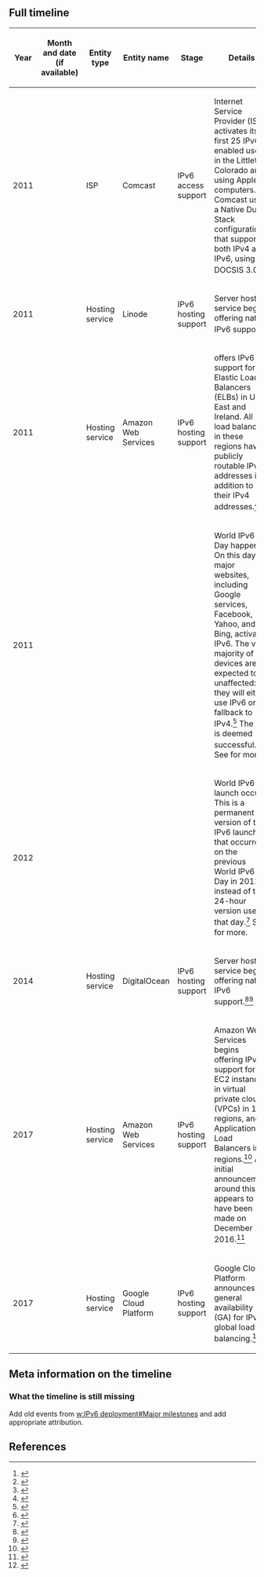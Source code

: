 == Full timeline ==

{| class="wikitable sortable"
! Year !! Month and date (if available) !! Entity type !! Entity name !! Stage !! Details
|-
| 2011 || {{dts|January 11}} || ISP || Comcast || IPv6 access support || Internet Service Provider (ISP) {{w|Comcast}} activates its first 25 IPv6-enabled users in the Littleton, Colorado area using Apple computers. Comcast uses a Native Dual Stack configuration that supports both IPv4 and IPv6, using DOCSIS 3.0.<ref>{{cite web|url = http://corporate.comcast.com/comcast-voices/comcast-activates-first-users-with-ipv6-native-dual-stack-over-docsis|title = COMCAST ACTIVATES FIRST USERS WITH IPV6 NATIVE DUAL STACK OVER DOCSIS|last = Brzozowski|first = John|date = January 31, 2011|accessdate = November 20, 2017}}</ref><ref>{{cite web|url = https://www.pcmag.com/article2/0,2817,2379363,00.asp|title = Comcast Deploys Some Dual-Stack IPv6 Cable Modems. Comcast said this week that it has successfully seeded a tiny group of customers with a new type of dual-stack cable modem that can access IPv4 and IPv6 IP addresses without compromises.|date = February 4, 2011|accessdate = November 20, 2017|publisher = PC Magazine}}</ref>
|-
| 2011 || {{dts|May 3}} || Hosting service || Linode || IPv6 hosting support || Server hosting service {{w|Linode}} begins offering native IPv6 support.<ref>{{cite web|url = https://blog.linode.com/2011/05/03/linode-launches-native-ipv6-support/|title = Linode Launches Native IPv6 Support|date = May 3, 2011|accessdate = November 20, 2017|publisher = Linode}}</ref>
|-
| 2011 || {{dts|May 24}} || Hosting service || Amazon Web Services || IPv6 hosting support || {{w|Amazon Web Services}} offers IPv6 support for its Elastic Load Balancers (ELBs) in US East and Ireland. All load balancers in these regions have publicly routable IPv6 addresses in addition to their IPv4 addresses.<ref>{{cite web|url = https://aws.amazon.com/blogs/aws/elastic-load-balancing-ipv6-zone-apex-support-additional-security/|title = Elastic Load Balancing – IPv6, Zone Apex Support, Additional Security|date = May 24, 2011|accessdate = November 20, 2017|publisher = Amazon Web Services}}</ref>
|-
| 2011 || {{dts|June 8}} || || || || World IPv6 Day happens. On this day, major websites, including Google services, Facebook, Yahoo, and Bing, activate IPv6. The vast majority of devices are expected to be unaffected: they will either use IPv6 or fallback to IPv4.<ref>{{cite web|url = https://googleblog.blogspot.com/2011/06/world-ipv6-day-begins-24-hours-from-now.html|title = World IPv6 Day begins 24 hours from now. Websites, start your engines.|date = June 6, 2011|accessdate = November 20, 2017|publisher = Google Official Blog}}</ref> The day is deemed successful.<ref>{{cite web|url = https://www.networkworld.com/article/2229440/cisco-subnet/cisco-subnet-world-ipv6-day-results-new-internet-protocol-proves-it-s-ready.html|title = World IPv6 Day Results: New Internet Protocol Proves It's Ready|last = Hogg|first = Scott|date = June 8, 2011|accessdate = November 20, 2017}}</ref> See {{w|World IPv6 Day and World IPv6 Launch Day}} for more.
|-
| 2012 || {{dts|June 6}} || || || || World IPv6 launch occurs. This is a permanent version of the IPv6 launch that occurred on the previous World IPv6 Day in 2011, instead of the 24-hour version used that day.<ref>{{cite web|url = https://googleblog.blogspot.com/2012/01/ipv6-countdown-to-launch.html|title = IPv6: countdown to launch|date = January 17, 2012|accessdate = November 20, 2017}}</ref> See {{w|World IPv6 Day and World IPv6 Launch Day}} for more.
|-
| 2014 || {{dts|June 17}} || Hosting service || DigitalOcean || IPv6 hosting support || Server hosting service {{w|DigitalOcean}} begins offering native IPv6 support.<ref>{{cite web|url = https://venturebeat.com/2014/06/17/digitalocean-ipv6/|title = DigitalOcean starts giving out IPv6 addresses in its cloud|last = Novet|first = Jordan|publisher = VentureBeat}}</ref><ref>{{cite web|url = https://www.digitalocean.com/community/questions/is-ipv6-supported-and-how-to-get-ipv6-adress-assigned-to-my-server|title = Is ipv6 supported and how to get ipv6 adress assigned to my server?|date = September 2, 2013|accessdate = November 20, 2017|publisher = DigitalOcean}}</ref>
|-
| 2017 || {{dts|January 25}} || Hosting service || Amazon Web Services || IPv6 hosting support || Amazon Web Services begins offering IPv6 support for EC2 instances in virtual private clouds (VPCs) in 15 regions, and Application Load Balancers in 9 regions.<ref>{{cite web|url =https://aws.amazon.com/blogs/aws/aws-ipv6-update-global-support-spanning-15-regions-multiple-aws-services/|title = AWS IPv6 Update – Global Support Spanning 15 Regions & Multiple AWS Services|date = January 25, 2017|accessdate = November 20, 2017}}</ref> An initial announcement around this appears to have been made on December 1, 2016.<ref>{{cite web|url = https://aws.amazon.com/about-aws/whats-new/2016/12/announcing-internet-protocol-version-6-support-for-ec2-instances-in-amazon-virtual-private-cloud/|title = Announcing Internet Protocol Version 6 (IPv6) support for EC2 instances in Amazon Virtual Private Cloud (VPC)|date = December 1, 2016|accessdate = November 20, 2017|publisher = Amazon Web Services}}</ref>
|-
| 2017 || {{dts|September 20}} || Hosting service || Google Cloud Platform || IPv6 hosting support || Google Cloud Platform announces general availability (GA) for IPv6 global load balancing.<ref>{{cite web|url = https://cloudplatform.googleblog.com/2017/09/announcing-ipv6-global-load-balancing-ga.html|title = Announcing IPv6 global load balancing GA|last = Joshi|first = Prajakta|date = September 20, 2017|accessdate = November 20, 2017}}</ref>
|}

== Meta information on the timeline ==

=== What the timeline is still missing ===

Add old events from [[w:IPv6 deployment#Major milestones]] and add appropriate attribution.

== References ==

{{reflist|30em}}
